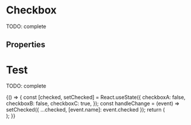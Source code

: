 


<Meta title="Atoms/Checkbox" component={Checkbox} />

# Checkbox

TODO: complete

<Preview>
  <Story name="default" parameters={{ decorators: [withKnobs, withA11y] }}>
    <div className="separate">
      <Checkbox
        label={text("label A", "Checked")}
        name="checkboxA"
        onChange={action("onChange")}
        checked
      />
      <Checkbox
        label={text("label B", "Unchecked")}
        name="checkboxB"
        onChange={action("onChange")}
      />
    </div>
  </Story>
</Preview>

## Properties

<Props of={Checkbox.type} />

# Test

TODO: complete

<Preview>
  <Story name="test" parameters={{ decorators: [withKnobs, withA11y] }}>
    {() => {
      const [checked, setChecked] = React.useState({
        checkboxA: false,
        checkboxB: false,
        checkboxC: true,
      });
      const handleChange = (event) =>
        setChecked({ ...checked, [event.name]: event.checked });
      return (
        <div className="separate">
          <Checkbox
            label="Check A"
            name="checkboxA"
            checked={checked.checkboxA}
            onChange={handleChange}
          />
          <Checkbox
            label="Check B"
            name="checkboxB"
            checked={checked.checkboxB}
            onChange={handleChange}
          />
          <Checkbox
            label="Check C"
            name="checkboxC"
            checked={checked.checkboxC}
            onChange={handleChange}
            disabled
          />
        </div>
      );
    }}
  </Story>
</Preview>
